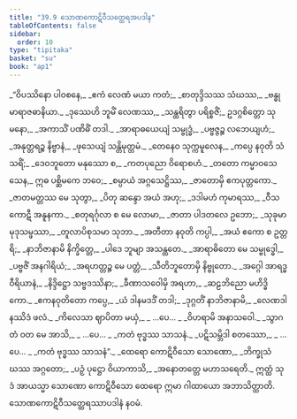 ```yaml
---
title: "39.9 သောဏကောဋိဝီသတ္ထေရအပဒါန"
tableOfContents: false
sidebar:
  order: 10
type: "tipitaka"
basket: "su"
book: "ap1"
---
```



<DynamicBreadcrumb />

<Division number="49" book="ap1">

<Paragraph number="4241" type="verses" book="ap1">
_“ဝိပဿိနော ပါဝစနေ,_  
_ဧကံ လေဏံ မယာ ကတံ;_  
_စာတုဒ္ဒိသဿ သံဃဿ,_  
_ဗန္ဓုမာရာဇဓာနိယာ._  

</Paragraph>

</Division>
<Division number="50" book="ap1">

<Paragraph number="4242" type="verses" book="ap1">
_ဒုဿေဟိ ဘူမိံ လေဏဿ,_  
_သန္ထရိတွာ ပရိစ္စဇိံ;_  
ဥဒဂ္ဂစိတ္တော သုမနော,_  
_အကာသိံ ပဏိဓိံ တဒါ._  

</Paragraph>

</Division>
<Division number="51" book="ap1">

<Paragraph number="4243" type="verses" book="ap1">
_အာရာဓယေယျံ သမ္ဗုဒ္ဓံ,_  
_ပဗ္ဗဇ္ဇဉ္စ လဘေယျဟံ;_  
_အနုတ္တရဉ္စ နိဗ္ဗာနံ,_  
_ဖုသေယျံ သန္တိမုတ္တမံ._  

</Paragraph>

</Division>
<Division number="52" book="ap1">

<Paragraph number="4244" type="verses" book="ap1">
_တေနေဝ သုက္ကမူလေန,_  
_ကပ္ပေ နဝုတိ သံသရိံ;_  
_ဒေဝဘူတော မနုဿော စ,_  
_ကတပုညော ဝိရောစဟံ._  

</Paragraph>

</Division>
<Division number="53" book="ap1">

<Paragraph number="4245" type="verses" book="ap1">
_တတော ကမ္မာဝသေသေန,_  
ဣဓ ပစ္ဆိမကေ ဘဝေ;_  
_စမ္ပာယံ အဂ္ဂသေဋ္ဌိဿ,_  
_ဇာတောမှိ ဧကပုတ္တကော._  

</Paragraph>

</Division>
<Division number="54" book="ap1">

<Paragraph number="4246" type="verses" book="ap1">
_ဇာတမတ္တဿ မေ သုတွာ,_  
_ပိတု ဆန္ဒော အယံ အဟု;_  
_ဒဒါမဟံ ကုမာရဿ,_  
_ဝီသကောဋီ အနူနကာ._  

</Paragraph>

</Division>
<Division number="55" book="ap1">

<Paragraph number="4247" type="verses" book="ap1">
_စတုရင်္ဂုလာ စ မေ လောမာ,_  
_ဇာတာ ပါဒတလေ ဥဘော;_  
_သုခုမာ မုဒုသမ္ဖဿာ,_  
_တူလာပိစုသမာ သုဘာ._  

</Paragraph>

</Division>
<Division number="56" book="ap1">

<Paragraph number="4248" type="verses" book="ap1">
_အတီတာ နဝုတိ ကပ္ပါ,_  
_အယံ ဧကော စ ဥတ္တရိ;_  
_နာဘိဇာနာမိ နိက္ခိတ္တေ,_  
_ပါဒေ ဘူမျာ အသန္ထတေ._  

</Paragraph>

</Division>
<Division number="57" book="ap1">

<Paragraph number="4249" type="verses" book="ap1">
_အာရာဓိတော မေ သမ္ဗုဒ္ဓေါ,_  
_ပဗ္ဗဇိံ အနဂါရိယံ;_  
_အရဟတ္တဉ္စ မေ ပတ္တံ,_  
_သီတိဘူတောမှိ နိဗ္ဗုတော._  

</Paragraph>

</Division>
<Division number="58" book="ap1">

<Paragraph number="4250" type="verses" book="ap1">
_အဂ္ဂေါ အာရဒ္ဓဝီရိယာနံ,_  
_နိဒ္ဒိဋ္ဌော သဗ္ဗဒဿိနာ;_  
_ခီဏာသဝေါမှိ အရဟာ,_  
_ဆဠဘိညော မဟိဒ္ဓိကော._  

</Paragraph>

</Division>
<Division number="59" book="ap1">

<Paragraph number="4251" type="verses" book="ap1">
_ဧကနဝုတိတော ကပ္ပေ,_  
_ယံ ဒါနမဒဒိံ တဒါ;_  
_ဒုဂ္ဂတိံ နာဘိဇာနာမိ,_  
_လေဏဒါနဿိဒံ ဖလံ._  

</Paragraph>

</Division>
<Division number="60" book="ap1">

<Paragraph number="4252" type="verses" book="ap1">
_ကိလေသာ ဈာပိတာ မယှံ,_  
_ …ပေ… _  
_ဝိဟရာမိ အနာသဝေါ._  

</Paragraph>

</Division>
<Division number="61" book="ap1">

<Paragraph number="4253" type="verses" book="ap1">
_သွာဂတံ ဝတ မေ အာသိ,_  
_ …ပေ… _  
_ကတံ ဗုဒ္ဓဿ သာသနံ._  

</Paragraph>

</Division>
<Division number="62" book="ap1">

<Paragraph number="4254" type="verses" book="ap1">
_ပဋိသမ္ဘိဒါ စတဿော,_  
_ …ပေ… _  
_ကတံ ဗုဒ္ဓဿ သာသနံ”._  

</Paragraph>

</Division>
<Division number="63" book="ap1">

<Paragraph number="4255" type="verses" book="ap1">
_ထေရော ကောဋိဝီသော သောဏော,_  
_ဘိက္ခုသံဃဿ အဂ္ဂတော;_  
_ပဉှံ ပုဋ္ဌော ဝိယာကာသိ,_  
_အနောတတ္တေ မဟာသရေတိ._  

</Paragraph>

<Paragraph number="4256" book="ap1">
ဣတ္ထံ သုဒံ အာယသ္မာ သောဏော ကောဋိဝီသော ထေရော ဣမာ ဂါထာယော အဘာသိတ္ထာတိ.

</Paragraph>
</Division>

<Paragraph number="4257" type="center" book="ap1">
သောဏကောဋိဝီသတ္ထေရဿာပဒါနံ နဝမံ.
</Paragraph>